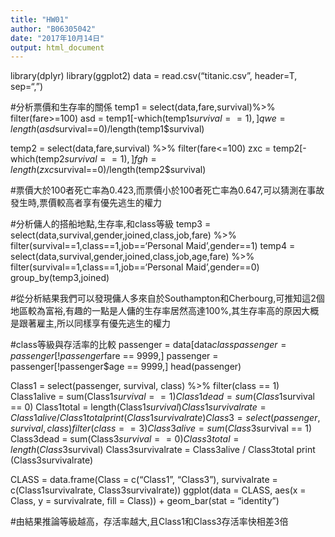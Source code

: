 ---
title: "HW01"
author: "B06305042"
date: "2017年10月14日"
output: html_document
---
library(dplyr)
library(ggplot2)
data = read.csv("titanic.csv", header=T, sep=",")

#分析票價和生存率的關係
temp1 = select(data,fare,survival)%>%
  filter(fare>=100)
asd = temp1[-which(temp1$survival==1),]
qwe = length(asd$survival==0)/length(temp1$survival)

temp2 = select(data,fare,survival) %>%
  filter(fare<=100)
zxc = temp2[-which(temp2$survival==1),]
fgh = length(zxc$survival==0)/length(temp2$survival)


#票價大於100者死亡率為0.423,而票價小於100者死亡率為0.647,可以猜測在事故發生時,票價較高者享有優先逃生的權力



#分析傭人的搭船地點,生存率,和class等級
temp3 = select(data,survival,gender,joined,class,job,fare) %>%
  filter(survival==1,class==1,job=='Personal Maid',gender==1)
temp4 = select(data,survival,gender,joined,class,job,age,fare) %>%
  filter(survival==1,class==1,job=='Personal Maid',gender==0)
group_by(temp3,joined) 


#從分析結果我們可以發現傭人多來自於Southampton和Cherbourg,可推知這2個地區較為富裕,有趣的一點是人傭的生存率居然高達100%,其生存率高的原因大概是跟著雇主,所以同樣享有優先逃生的權力
    
    
    
#class等級與存活率的比較
passenger = data[data$class %in% c(1,3),]
passenger = passenger[!passenger$fare == 9999,]
passenger = passenger[!passenger$age == 9999,]
head(passenger)

Class1 = select(passenger, survival, class) %>%
  filter(class == 1)
Class1alive = sum(Class1$survival == 1) 
Class1dead = sum(Class1$survival == 0) 
Class1total = length(Class1$survival) 
Class1survivalrate = Class1alive / Class1total
print (Class1survivalrate)
Class3 = select(passenger, survival, class) %>%
  filter(class == 3)
Class3alive = sum(Class3$survival == 1) 
Class3dead = sum(Class3$survival == 0) 
Class3total = length(Class3$survival) 
Class3survivalrate = Class3alive / Class3total
print (Class3survivalrate)

CLASS = data.frame(Class = c("Class1", "Class3"),
  survivalrate = c(Class1survivalrate, Class3survivalrate))
ggplot(data = CLASS, aes(x = Class, y = survivalrate, fill = Class)) + 
  geom_bar(stat = "identity")


             
#由結果推論等級越高，存活率越大,且Class1和Class3存活率快相差3倍

